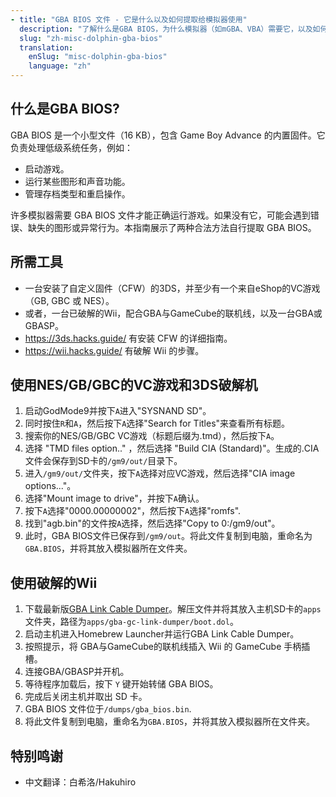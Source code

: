 ```yaml
---
- title: "GBA BIOS 文件 - 它是什么以及如何提取给模拟器使用"
  description: "了解什么是GBA BIOS，为什么模拟器（如mGBA、VBA）需要它，以及如何从实机中合法提取它。"
  slug: "zh-misc-dolphin-gba-bios"
  translation:
    enSlug: "misc-dolphin-gba-bios"
    language: "zh"
---
```


## 什么是GBA BIOS?

GBA BIOS 是一个小型文件（16 KB），包含 Game Boy Advance 的内置固件。它负责处理低级系统任务，例如：

- 启动游戏。
- 运行某些图形和声音功能。
- 管理存档类型和重启操作。

许多模拟器需要 GBA BIOS 文件才能正确运行游戏。如果没有它，可能会遇到错误、缺失的图形或异常行为。本指南展示了两种合法方法自行提取 GBA BIOS。

## 所需工具

- 一台安装了自定义固件（CFW）的3DS，并至少有一个来自eShop的VC游戏（GB, GBC 或 NES）。
- 或者，一台已破解的Wii，配合GBA与GameCube的联机线，以及一台GBA或GBASP。
- https://3ds.hacks.guide/ 有安装 CFW 的详细指南。
- https://wii.hacks.guide/ 有破解 Wii 的步骤。

## 使用NES/GB/GBC的VC游戏和3DS破解机

1. 启动GodMode9并按下`A`进入"SYSNAND SD"。
2. 同时按住`R`和`A`，然后按下`A`选择"Search for Titles"来查看所有标题。
3. 搜索你的NES/GB/GBC VC游戏（标题后缀为.tmd），然后按下`A`。
4. 选择 "TMD files option.." ，然后选择 "Build CIA (Standard)"。生成的.CIA文件会保存到SD卡的`/gm9/out/`目录下。
5. 进入`/gm9/out/`文件夹，按下`A`选择对应VC游戏，然后选择"CIA image options..."。
6. 选择"Mount image to drive"，并按下`A`确认。
7. 按下`A`选择"0000.00000002"，然后按下`A`选择"romfs".
8. 找到"agb.bin"的文件按`A`选择，然后选择"Copy to 0:/gm9/out"。
9. 此时，GBA BIOS文件已保存到`/gm9/out`。将此文件复制到电脑，重命名为`GBA.BIOS`，并将其放入模拟器所在文件夹。

## 使用破解的Wii

1. 下载最新版[GBA Link Cable Dumper](https://github.com/FIX94/gba-link-cable-dumper/releases)。解压文件并将其放入主机SD卡的`apps`文件夹，路径为`apps/gba-gc-link-dumper/boot.dol`。
2. 启动主机进入Homebrew Launcher并运行GBA Link Cable Dumper。
3. 按照提示，将 GBA与GameCube的联机线插入 Wii 的 GameCube 手柄插槽。
4. 连接GBA/GBASP并开机。
5. 等待程序加载后，按下 `Y` 键开始转储 GBA BIOS。
6. 完成后关闭主机并取出 SD 卡。
7. GBA BIOS 文件位于`/dumps/gba_bios.bin`.
8. 将此文件复制到电脑，重命名为`GBA.BIOS`，并将其放入模拟器所在文件夹。

## 特别鸣谢

- 中文翻译：白希洛/Hakuhiro
